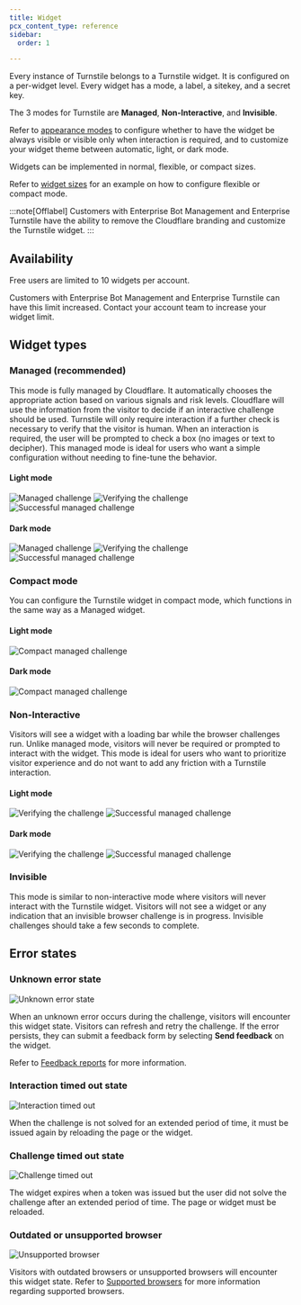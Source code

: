 ```yaml
---
title: Widget
pcx_content_type: reference
sidebar:
  order: 1

---
```



Every instance of Turnstile belongs to a Turnstile widget. It is configured on a per-widget level. Every widget has a mode, a label, a <GlossaryTooltip term="sitekey">sitekey</GlossaryTooltip>, and a <GlossaryTooltip term="secret key">secret key</GlossaryTooltip>.

The 3 modes for Turnstile are **Managed**, **Non-Interactive**, and **Invisible**.

Refer to [appearance modes](/turnstile/get-started/client-side-rendering/#appearance-modes) to configure whether to have the widget be always visible or visible only when interaction is required, and to customize your widget theme between automatic, light, or dark mode.

Widgets can be implemented in normal, flexible, or compact sizes.

<Render file="widget-size" />

Refer to [widget sizes](/turnstile/get-started/client-side-rendering/#widget-size) for an example on how to configure flexible or compact mode.

:::note[Offlabel]
Customers with Enterprise Bot Management and Enterprise Turnstile have the ability to remove the Cloudflare branding and customize the Turnstile widget.
:::

## Availability

Free users are limited to 10 widgets per account.

Customers with Enterprise Bot Management and Enterprise Turnstile can have this limit increased. Contact your account team to increase your widget limit.

## Widget types

### Managed (recommended)

This mode is fully managed by Cloudflare. It automatically chooses the appropriate action based on various signals and risk levels. Cloudflare will use the information from the visitor to decide if an interactive challenge should be used. Turnstile will only require interaction if a further check is necessary to verify that the visitor is human. When an interaction is required, the user will be prompted to check a box (no images or text to decipher). This managed mode is ideal for users who want a simple configuration without needing to fine-tune the behavior.

#### Light mode

![Managed challenge](~/assets/images/turnstile/light-regular.png)
![Verifying the challenge](~/assets/images/turnstile/light-verifying.png)
![Successful managed challenge](~/assets/images/turnstile/light-success.png)

#### Dark mode

![Managed challenge](~/assets/images/turnstile/dark-regular.png)
![Verifying the challenge](~/assets/images/turnstile/dark-verifying.png)
![Successful managed challenge](~/assets/images/turnstile/dark-success.png)

### Compact mode

You can configure the Turnstile widget in compact mode, which functions in the same way as a Managed widget.

#### Light mode

![Compact managed challenge](~/assets/images/turnstile/light-compact.png)

#### Dark mode

![Compact managed challenge](~/assets/images/turnstile/dark-compact.png)

### Non-Interactive

Visitors will see a widget with a loading bar while the browser challenges run. Unlike managed mode, visitors will never be required or prompted to interact with the widget. This mode is ideal for users who want to prioritize visitor experience and do not want to add any friction with a Turnstile interaction.

#### Light mode

![Verifying the challenge](~/assets/images/turnstile/light-verifying.png)
![Successful managed challenge](~/assets/images/turnstile/light-success.png)

#### Dark mode

![Verifying the challenge](~/assets/images/turnstile/dark-verifying.png)
![Successful managed challenge](~/assets/images/turnstile/dark-success.png)

### Invisible

This mode is similar to non-interactive mode where visitors will never interact with the Turnstile widget. Visitors will not see a widget or any indication that an invisible browser challenge is in progress. Invisible challenges should take a few seconds to complete.

## Error states

### Unknown error state

![Unknown error state](~/assets/images/turnstile/unknown-error-state.png)

When an unknown error occurs during the challenge, visitors will encounter this widget state. Visitors can refresh and retry the challenge. If the error persists, they can submit a feedback form by selecting **Send feedback** on the widget.

Refer to [Feedback reports](/turnstile/troubleshooting/feedback-reports) for more information.

### Interaction timed out state

![Interaction timed out](~/assets/images/turnstile/interaction-timed-out.png)

When the challenge is not solved for an extended period of time, it must be issued again by reloading the page or the widget.

### Challenge timed out state

![Challenge timed out](~/assets/images/turnstile/challenge-timed-out.png)

The widget expires when a token was issued but the user did not solve the challenge after an extended period of time. The page or widget must be reloaded.

### Outdated or unsupported browser

![Unsupported browser](~/assets/images/turnstile/unsupported-browser.png)

Visitors with outdated browsers or unsupported browsers will encounter this widget state. Refer to [Supported browsers](/cloudflare-challenges/#browser-support) for more information regarding supported browsers.